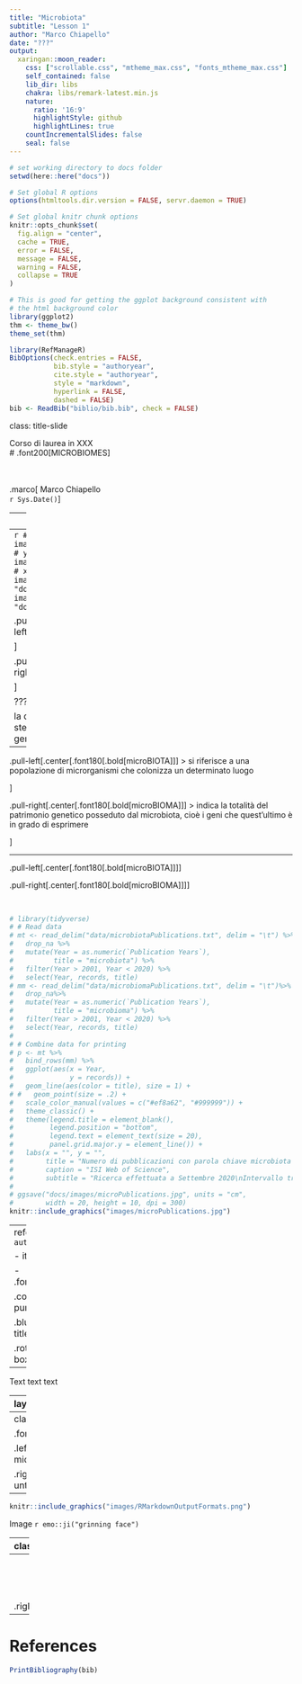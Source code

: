 ```yaml
---
title: "Microbiota"
subtitle: "Lesson 1"
author: "Marco Chiapello"
date: "???"
output:
  xaringan::moon_reader:
    css: ["scrollable.css", "mtheme_max.css", "fonts_mtheme_max.css"]
    self_contained: false
    lib_dir: libs
    chakra: libs/remark-latest.min.js
    nature:
      ratio: '16:9'
      highlightStyle: github
      highlightLines: true
    countIncrementalSlides: false
    seal: false  
---
```


```r
# set working directory to docs folder
setwd(here::here("docs"))

# Set global R options
options(htmltools.dir.version = FALSE, servr.daemon = TRUE)

# Set global knitr chunk options
knitr::opts_chunk$set(
  fig.align = "center", 
  cache = TRUE,
  error = FALSE,
  message = FALSE, 
  warning = FALSE, 
  collapse = TRUE 
)

# This is good for getting the ggplot background consistent with
# the html background color
library(ggplot2)
thm <- theme_bw()
theme_set(thm)

library(RefManageR)
BibOptions(check.entries = FALSE,
           bib.style = "authoryear",
           cite.style = "authoryear",
           style = "markdown",
           hyperlink = FALSE,
           dashed = FALSE)
bib <- ReadBib("biblio/bib.bib", check = FALSE)
```

class: title-slide

Corso di laurea in XXX
<br>
# .font200[MICROBIOMES]


<br><br>
.marco[
Marco Chiapello
<br>
`r Sys.Date()`
]

---
layout: true
class: clear

---
```r
# library(magick)
# x <- image_read("docs/images/microbiota.jpg")
# y <- image_read("docs/images/micribioma.jpg")
# x <- image_scale(x, 300)
# y <- image_scale(y, 300)
# image_write(x, "docs/images/microbiota.jpg")
# image_write(y, "docs/images/microbioma.jpg")
```

.pull-left[.center[.font180[.bold[microBIOTA]]]
<br>
```r
knitr::include_graphics("images/microbiota.jpg")
```

]

.pull-right[.center[.font180[.bold[microBIOMA]]]
<br>
```r
knitr::include_graphics("images/microbioma.jpg")
```


]

???

la differenza che passa tra i due termini è la stessa che esiste tra popolazione umana e genoma umano
---


.pull-left[.center[.font180[.bold[microBIOTA]]]
> si riferisce a una popolazione di microrganismi che colonizza un determinato luogo

]

.pull-right[.center[.font180[.bold[microBIOMA]]]
> indica la totalità del patrimonio genetico posseduto dal microbiota, cioè i geni che quest’ultimo è in grado di esprimere

]

---


.pull-left[.center[.font180[.bold[microBIOTA]]]]

.pull-right[.center[.font180[.bold[microBIOMA]]]]

<br>
```r
# library(tidyverse)
# # Read data
# mt <- read_delim("data/microbiotaPublications.txt", delim = "\t") %>% 
#   drop_na %>% 
#   mutate(Year = as.numeric(`Publication Years`),
#          title = "microbiota") %>% 
#   filter(Year > 2001, Year < 2020) %>% 
#   select(Year, records, title)
# mm <- read_delim("data/microbiomaPublications.txt", delim = "\t")%>% 
#   drop_na%>% 
#   mutate(Year = as.numeric(`Publication Years`),
#          title = "microbioma") %>% 
#   filter(Year > 2001, Year < 2020) %>% 
#   select(Year, records, title)
# 
# # Combine data for printing
# p <- mt %>% 
#   bind_rows(mm) %>% 
#   ggplot(aes(x = Year,
#              y = records)) +
#   geom_line(aes(color = title), size = 1) +
# #   geom_point(size = .2) +
#   scale_color_manual(values = c("#ef8a62", "#999999")) +
#   theme_classic() +
#   theme(legend.title = element_blank(),
#         legend.position = "bottom",
#         legend.text = element_text(size = 20),
#         panel.grid.major.y = element_line()) +
#   labs(x = "", y = "",
#        title = "Numero di pubblicazioni con parola chiave microbiota o micromioma",
#        caption = "ISI Web of Science",
#        subtitle = "Ricerca effettuata a Settembre 2020\nIntervallo tra 2002 e 2019")
# 
# ggsave("docs/images/microPublications.jpg", units = "cm", 
#        width = 20, height = 10, dpi = 300)
knitr::include_graphics("images/microPublications.jpg")
```

---
reference `r Cite(bib, author = "Bigeard")`

- item1

- .font60[.green[item2]]

.content-box-purple[MARCO]

.blur.content-box-title[FABIANA]

.rotate-left.content-box-red[MARCO]

---

Text text text

---
layout: false

.left-column[
# Sidebar text

- ~~Item1~~

- Item2
]

.right-column[
# Text on the right that spreads longer then the left one

## Subtitle

Normal text 
]

---
class: clear

.font200.center.orange.f500[TITLE]

.left-column50[
text on the left until middle of the page
]

.right-column50[
text on the right until middle of the page
]

---

```r
knitr::include_graphics("images/RMarkdownOutputFormats.png")
```

Image `r emo::ji("grinning face")`

---
class: inverse

<br><br>
.center.font200.f400.white[
Reproducible research Tools
]

----
<br><br><br><br>
.right.white[pippo]

---


# References
```r
PrintBibliography(bib)
```

